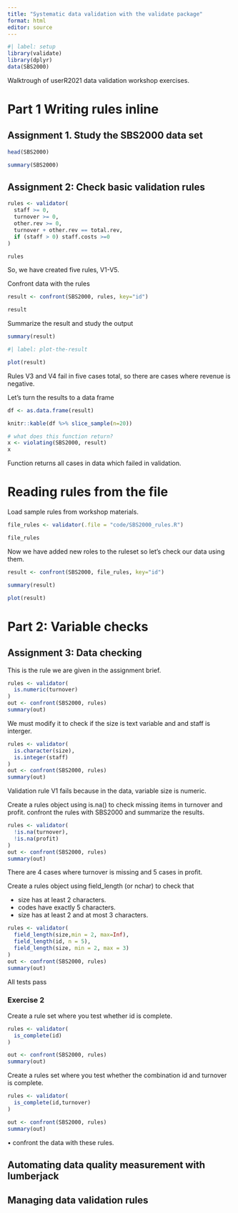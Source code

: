 ```yaml
---
title: "Systematic data validation with the validate package"
format: html
editor: source
---
```


```r
#| label: setup
library(validate)
library(dplyr)
data(SBS2000)
```

Walktrough of userR2021 data validation workshop exercises.

# Part 1 Writing rules inline

## Assignment 1. Study the SBS2000 data set

```r
head(SBS2000)
```

```r
summary(SBS2000)
```

## Assignment 2: Check basic validation rules

```r
rules <- validator(
  staff >= 0,
  turnover >= 0,
  other.rev >= 0,
  turnover + other.rev == total.rev,
  if (staff > 0) staff.costs >=0
)
```

```r
rules
```

So, we have created five rules, V1-V5.

Confront data with the rules

```r
result <- confront(SBS2000, rules, key="id")
```

```r
result
```

Summarize the result and study the output

```r
summary(result)
```

```r
#| label: plot-the-result

plot(result)
```

Rules V3 and V4 fail in five cases total, so there are cases where revenue is negative.

Let's turn the results to a data frame

```r
df <- as.data.frame(result)
```

```r
knitr::kable(df %>% slice_sample(n=20))
```

```r
# what does this function return?
x <- violating(SBS2000, result)
x
```

Function returns all cases in data which failed in validation.

# Reading rules from the file

Load sample rules from workshop materials.

```r
file_rules <- validator(.file = "code/SBS2000_rules.R")
```

```r
file_rules
```

Now we have added new roles to the ruleset so let's check our data using them.

```r
result <- confront(SBS2000, file_rules, key="id")
```

```r
summary(result)
```

```r
plot(result)
```

# Part 2: Variable checks

## Assignment 3: Data checking

This is the rule we are given in the assignment brief.

```r
rules <- validator(
  is.numeric(turnover)
)
out <- confront(SBS2000, rules)
summary(out)
```

We must modify it to check if the size is text variable and and staff is interger.

```r
rules <- validator(
  is.character(size),
  is.integer(staff)
)
out <- confront(SBS2000, rules)
summary(out)
```

Validation rule V1 fails because in the data, variable size is numeric.

Create a rules object using is.na() to check missing items in turnover and profit. confront the rules with SBS2000 and summarize the results.

```r
rules <- validator(
  !is.na(turnover),
  !is.na(profit)
)
out <- confront(SBS2000, rules)
summary(out)
```

There are 4 cases where turnover is missing and 5 cases in profit.

Create a rules object using field_length (or nchar) to check that

-   size has at least 2 characters.
-   codes have exactly 5 characters.
-   size has at least 2 and at most 3 characters.

```r
rules <- validator(
  field_length(size,min = 2, max=Inf),
  field_length(id, n = 5),
  field_length(size, min = 2, max = 3)
)
out <- confront(SBS2000, rules)
summary(out)

```
All tests pass

### Exercise 2

Create a rule set where you test whether id is complete.

```r
rules <- validator(
  is_complete(id)
)

out <- confront(SBS2000, rules)
summary(out)
```




Create a rules set where you test whether the combination id and turnover is complete.

```r
rules <- validator(
  is_complete(id,turnover)
)

out <- confront(SBS2000, rules)
summary(out)
```


• confront the data with these rules.


## Automating data quality measurement with lumberjack

## Managing data validation rules
